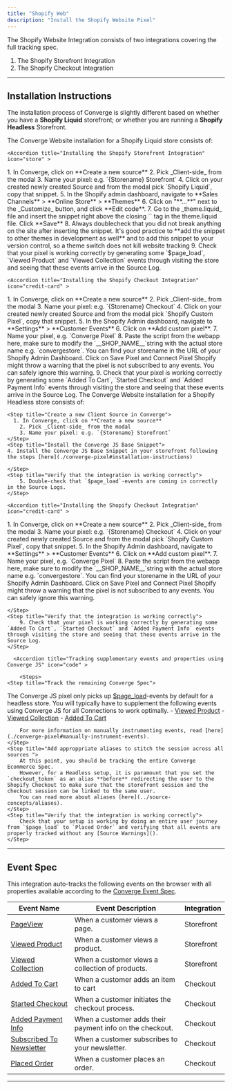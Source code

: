 ```yaml
---
title: "Shopify Web"
description: "Install the Shopify Website Pixel"
---
```


The Shopify Website Integration consists of two integrations covering the full tracking spec.
1. The Shopify Storefront Integration
2. The Shopify Checkout Integration

---

## Installation Instructions

The installation process of Converge is slightly different based on whether you have a **Shopify Liquid** storefront; or whether you are running a **Shopify Headless** Storefront.

<Tabs>
  <Tab title="Shopify Liquid">

  The Converge Website installation for a Shopify Liquid store consists of:

  
  <AccordionGroup>

    <Accordion title="Installing the Shopify Storefront Integration" icon="store" >

  <Steps>
    <Step title="Create a new Client Source in Converge">
      1. In Converge, click on **Create a new source**
        2. Pick _Client-side_ from the modal
        3. Name your pixel: e.g. `{Storename} Storefront`
    </Step>
    <Step title="Install the Converge Liquid snippet in your storefront">
        4. Click on your created newly created Source and from the modal pick `Shopify Liquid`, copy that snippet.
        5. In the Shopify admin dashboard, navigate to **Sales Channels** > **Online Store** > **Themes**
        6. Click on "**...**" next to the _Customize_ button, and click **Edit code**.
        7. Go to the _theme.liquid_ file and insert the snippet right above the closing `</head>` tag in the theme.liquid file. Click **Save**
    </Step>
    <Step title="Verify that the integration is working correctly">
        8. Always doublecheck that you did not break anything on the site after inserting the snippet. 
        <Info>   It's good practice to **add the snippet to other themes in development as well** and to add this snippet to your version control, so a theme switch does not kill website tracking </Info>
        9. Check that your pixel is working correctly by generating some `$page_load`, `Viewed Product` and `Viewed Collection` events through visiting the store and seeing that these events arrive in the Source Log.
    </Step>
</Steps>
   </Accordion >

    <Accordion title="Installing the Shopify Checkout Integration" icon="credit-card" >

  <Steps>
    <Step title="Create a new Client Source in Converge">
      1. In Converge, click on **Create a new source**
        2. Pick _Client-side_ from the modal
        3. Name your pixel: e.g. `{Storename} Checkout`
    </Step>
    <Step title="Install the Converge Checkout as an extension in Shopify Customer Events">
        4. Click on your created newly created Source and from the modal pick `Shopify Custom Pixel`, copy that snippet.
        5. In the Shopify Admin dashboard, navigate to **Settings** > **Customer Events**
        6. Click on **Add custom pixel**.
        7. Name your pixel, e.g. `Converge Pixel`
        8. Paste the script from the webapp here, make sure to modify the `__SHOP_NAME__`string with the actual store name e.g. `convergestore`. You can find your storename in the URL of your Shopify Admin Dashboard.
Click on Save Pixel and Connect Pixel
        <Info> Shopify might throw a warning that the pixel is not subscribed to any events. You can safely ignore this warning. </Info>
    </Step>
    <Step title="Verify that the integration is working correctly">
        9. Check that your pixel is working correctly by generating some `Added To Cart`, `Started Checkout` and `Added Payment Info` events through visiting the store and seeing that these events arrive in the Source Log.
    </Step>
</Steps>
   </Accordion >
   </AccordionGroup>
    
    
  </Tab>
  <Tab title="Shopify Headless">
    The Converge Website installation for a Shopify Headless store consists of:

  <AccordionGroup>

  <Accordion title="Installing Converge JS on your storefront" icon="store" >

  <Steps>

    <Step title="Create a new Client Source in Converge">
      1. In Converge, click on **Create a new source**
        2. Pick _Client-side_ from the modal
        3. Name your pixel: e.g. `{Storename} Storefront`
    </Step>
    <Step title="Install the Converge JS Base Snippet">
    4. Install the Converge JS Base Snippet in your storefront following the steps [here](./converge-pixel#installation-instructions)
        
    </Step>
    <Step title="Verify that the integration is working correctly">
        5. Double-check that `$page_load`-events are coming in correctly in the Source Logs.
    </Step>
</Steps>
   </Accordion >

    <Accordion title="Installing the Shopify Checkout Integration" icon="credit-card" >

  <Steps>
    <Step title="Create a new Client Source in Converge">
      1. In Converge, click on **Create a new source**
        2. Pick _Client-side_ from the modal
        3. Name your pixel: e.g. `{Storename} Checkout`
    </Step>
    <Step title="Install the Converge Checkout as an extension in Shopify Customer Events">
        4. Click on your created newly created Source and from the modal pick `Shopify Custom Pixel`, copy that snippet.
        5. In the Shopify Admin dashboard, navigate to **Settings** > **Customer Events**
        6. Click on **Add custom pixel**.
        7. Name your pixel, e.g. `Converge Pixel`
        8. Paste the script from the webapp here, make sure to modify the `__SHOP_NAME__`string with the actual store name e.g. `convergestore`. You can find your storename in the URL of your Shopify Admin Dashboard.
Click on Save Pixel and Connect Pixel
        <Info> Shopify might throw a warning that the pixel is not subscribed to any events. You can safely ignore this warning. </Info>

    </Step>
    <Step title="Verify that the integration is working correctly">
        9. Check that your pixel is working correctly by generating some `Added To Cart`, `Started Checkout` and `Added Payment Info` events through visiting the store and seeing that these events arrive in the Source Log.
    </Step>
</Steps>
   </Accordion >

      <Accordion title="Tracking supplementary events and properties using Converge JS" icon="code" >

        <Steps>
    <Step title="Track the remaining Converge Spec">
The Converge JS pixel only picks up [$page_load](../converge-spec#page-load)-events by default for a headless store.
        You will typically have to supplement the following events using Converge JS for all Connections to work optimally.
        - [Viewed Product](../converge-spec#viewed-product)
        - [Viewed Collection](../converge-spec#viewed-collection)
        - [Added To Cart](../converge-spec#added-to-cart)

        For more information on manually instrumenting events, read [here](./converge-pixel#manually-instrument-events). 
    </Step>
    <Step title="Add approppriate aliases to stitch the session across all sources ">
        At this point, you should be tracking the entire Converge Ecommerce Spec. 
        However, for a Headless setup, it is paramount that you set the `checkout_token` as an alias **before** redirecting the user to the Shopify Checkout to make sure that the storefront session and the checkout session can be linked to the same user.
        You can read more about aliases [here](../source-concepts/aliases).
    </Step>
    <Step title="Verify that the integration is working correctly">
        Check that your setup is working by doing an entire user journey from `$page_load` to `Placed Order` and verifying that all events are properly tracked without any [Source Warnings]().
    </Step>
</Steps>
        
   </Accordion >

   

   </AccordionGroup>
  </Tab>
</Tabs>

---

## Event Spec

This integration auto-tracks the following events on the browser with all properties available according to the [Converge Event Spec](../sources/pixel#event-specification).

| Event Name                                   | Event Description                                        | Integration | 
| -------------------------------------------- | -------------------------------------------------------- | --- | 
| [PageView](../converge-spec#page-view)                 | When a customer views a page.                            | Storefront  |
| [Viewed Product](../converge-spec#viewed-product)           | When a customer views a product.                         | Storefront |
| [Viewed Collection](../converge-spec#viewed-collection)        | When a customer views a collection of products.          | Storefront  | 
| [Added To Cart](../converge-spec#added-to-cart)            | When a customer adds an item to cart                     | Checkout | 
| [Started Checkout](../converge-spec#started-checkout)         | When a customer initiates the checkout process.          | Checkout | 
| [Added Payment Info](../converge-spec#added-payment-info)       | When a customer adds their payment info on the checkout. | Checkout  | 
| [Subscribed To Newsletter](../converge-spec#subscribed-to-newsletter) | When a customer subscribes to your newsletter.           | Checkout  | 
| [Placed Order](../converge-spec#placed-order)             | When a customer places an order.                         | Checkout  | 

---








